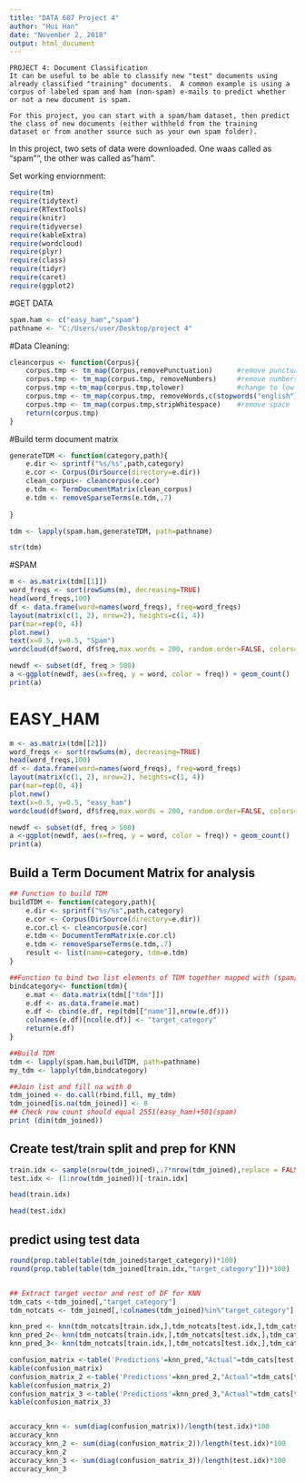 ---
title: "DATA 607 Project 4"
author: "Hui Han"
date: "November 2, 2018"
output: html_document
---

```
PROJECT 4: Document Classification
It can be useful to be able to classify new "test" documents using already classified "training" documents.  A common example is using a corpus of labeled spam and ham (non-spam) e-mails to predict whether or not a new document is spam.  

For this project, you can start with a spam/ham dataset, then predict the class of new documents (either withheld from the training 
dataset or from another source such as your own spam folder). 
```

In this project, two sets of data were downloaded.  One waas called as "spam"", the other was called as "ham".  

Set working enviornment:
```{r}
require(tm)
require(tidytext)
require(RTextTools)
require(knitr)
require(tidyverse)
require(kableExtra)
require(wordcloud)
require(plyr)
require(class)
require(tidyr)
require(caret)
require(ggplot2)
```


#GET DATA
```{r}
spam.ham <- c("easy_ham","spam")
pathname <- "C:/Users/user/Desktop/project 4"
```


#Data Cleaning:
```{r}
cleancorpus <- function(Corpus){
    corpus.tmp <- tm_map(Corpus,removePunctuation)      #remove punctuation
    corpus.tmp <- tm_map(corpus.tmp, removeNumbers)     #remove numbers
    corpus.tmp <-tm_map(corpus.tmp,tolower)             #change to low case
    corpus.tmp <- tm_map(corpus.tmp, removeWords,c(stopwords("english")))     #remove English stopwords
    corpus.tmp <- tm_map(corpus.tmp,stripWhitespace)    #remove space
    return(corpus.tmp)
}
```


#Build term document matrix
```{r}
generateTDM <- function(category,path){
    e.dir <- sprintf("%s/%s",path,category)
    e.cor <- Corpus(DirSource(directory=e.dir))
    clean_corpus<- cleancorpus(e.cor)
    e.tdm <- TermDocumentMatrix(clean_corpus)
    e.tdm <- removeSparseTerms(e.tdm,.7)
    
}
```




```{r}
tdm <- lapply(spam.ham,generateTDM, path=pathname)
```

```{r}
str(tdm)
```

#SPAM
```{r}
m <- as.matrix(tdm[[1]]) 
word_freqs <- sort(rowSums(m), decreasing=TRUE) 
head(word_freqs,100)
df <- data.frame(word=names(word_freqs), freq=word_freqs) 
layout(matrix(c(1, 2), nrow=2), heights=c(1, 4))
par(mar=rep(0, 4))
plot.new()
text(x=0.5, y=0.5, "Spam")
wordcloud(df$word, df$freq,max.words = 200, random.order=FALSE, colors=brewer.pal(6, "Dark2"),main="Title") 
```

```{r}
newdf <- subset(df, freq > 500)
a <-ggplot(newdf, aes(x=freq, y = word, color = freq)) + geom_count() 
print(a)
```



# EASY_HAM
```{r}
m <- as.matrix(tdm[[2]]) 
word_freqs <- sort(rowSums(m), decreasing=TRUE) 
head(word_freqs,100)
df <- data.frame(word=names(word_freqs), freq=word_freqs) 
layout(matrix(c(1, 2), nrow=2), heights=c(1, 4))
par(mar=rep(0, 4))
plot.new()
text(x=0.5, y=0.5, "easy_ham")
wordcloud(df$word, df$freq,max.words = 200, random.order=FALSE, colors=brewer.pal(5, "Dark2"),main="Title") 
```

```{r}
newdf <- subset(df, freq > 500)
a <-ggplot(newdf, aes(x=freq, y = word, color = freq)) + geom_count() 
print(a)
```

## Build a Term Document Matrix for analysis
```{r}

## Function to build TDM
buildTDM <- function(category,path){
    e.dir <- sprintf("%s/%s",path,category)
    e.cor <- Corpus(DirSource(directory=e.dir))
    e.cor.cl <- cleancorpus(e.cor)
    e.tdm <- DocumentTermMatrix(e.cor.cl)
    e.tdm <- removeSparseTerms(e.tdm,.7)
    result <- list(name=category, tdm=e.tdm)
}
```



```{r}
##Function to bind two list elements of TDM together mapped with (spam/easyham)
bindcategory<- function(tdm){
    e.mat <- data.matrix(tdm[["tdm"]])
    e.df <- as.data.frame(e.mat)
    e.df <- cbind(e.df, rep(tdm[["name"]],nrow(e.df)))
    colnames(e.df)[ncol(e.df)] <- "target_category"
    return(e.df)
}
```


```{r}
##Build TDM
tdm <- lapply(spam.ham,buildTDM, path=pathname)
my_tdm <- lapply(tdm,bindcategory)
```

```{r}
##Join list and fill na with 0
tdm_joined <- do.call(rbind.fill, my_tdm)
tdm_joined[is.na(tdm_joined)] <- 0
## Check row count should equal 2551(easy_ham)+501(spam)
print (dim(tdm_joined))
```

## Create test/train split and prep for KNN
```{r}
train.idx <- sample(nrow(tdm_joined),.7*nrow(tdm_joined),replace = FALSE)
test.idx <- (1:nrow(tdm_joined))[-train.idx]
```


```{r}
head(train.idx)
```

```{r}
head(test.idx)
```


## predict using test data
```{r}
round(prop.table(table(tdm_joined$target_category))*100)
round(prop.table(table(tdm_joined[train.idx,"target_category"]))*100)


## Extract target vector and rest of DF for KNN
tdm_cats <-tdm_joined[,"target_category"] 
tdm_notcats <- tdm_joined[,!colnames(tdm_joined)%in%"target_category"]
```


```{r}
knn_pred <- knn(tdm_notcats[train.idx,],tdm_notcats[test.idx,],tdm_cats[train.idx],k=1)
knn_pred_2<- knn(tdm_notcats[train.idx,],tdm_notcats[test.idx,],tdm_cats[train.idx],k=3)
knn_pred_3<- knn(tdm_notcats[train.idx,],tdm_notcats[test.idx,],tdm_cats[train.idx],k=15)
```





```{r}
confusion_matrix <-table('Predictions'=knn_pred,"Actual"=tdm_cats[test.idx]) 
kable(confusion_matrix)
confusion_matrix_2 <-table('Predictions'=knn_pred_2,"Actual"=tdm_cats[test.idx]) 
kable(confusion_matrix_2)
confusion_matrix_3 <-table('Predictions'=knn_pred_3,"Actual"=tdm_cats[test.idx]) 
kable(confusion_matrix_3)


accuracy_knn <- sum(diag(confusion_matrix))/length(test.idx)*100
accuracy_knn
accuracy_knn_2 <- sum(diag(confusion_matrix_2))/length(test.idx)*100
accuracy_knn_2
accuracy_knn_3 <- sum(diag(confusion_matrix_3))/length(test.idx)*100
accuracy_knn_3
```



